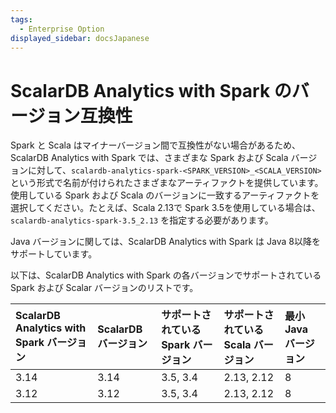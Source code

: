 ```yaml
---
tags:
  - Enterprise Option
displayed_sidebar: docsJapanese
---
```


# ScalarDB Analytics with Spark のバージョン互換性


<TranslationBanner />

Spark と Scala はマイナーバージョン間で互換性がない場合があるため、ScalarDB Analytics with Spark では、さまざまな Spark および Scala バージョンに対して、`scalardb-analytics-spark-<SPARK_VERSION>_<SCALA_VERSION>` という形式で名前が付けられたさまざまなアーティファクトを提供しています。使用している Spark および Scala のバージョンに一致するアーティファクトを選択してください。たとえば、Scala 2.13で Spark 3.5を使用している場合は、`scalardb-analytics-spark-3.5_2.13` を指定する必要があります。

Java バージョンに関しては、ScalarDB Analytics with Spark は Java 8以降をサポートしています。

以下は、ScalarDB Analytics with Spark の各バージョンでサポートされている Spark および Scalar バージョンのリストです。

| ScalarDB Analytics with Spark バージョン | ScalarDB バージョン | サポートされている Spark バージョン | サポートされている Scala バージョン | 最小 Java バージョン |
|:---------------------------------------|:------------------|:-------------------------------|:-------------------------------|:-------------------|
| 3.14                                   | 3.14              | 3.5, 3.4                       | 2.13, 2.12                     | 8                  |
| 3.12                                   | 3.12              | 3.5, 3.4                       | 2.13, 2.12                     | 8                  |
